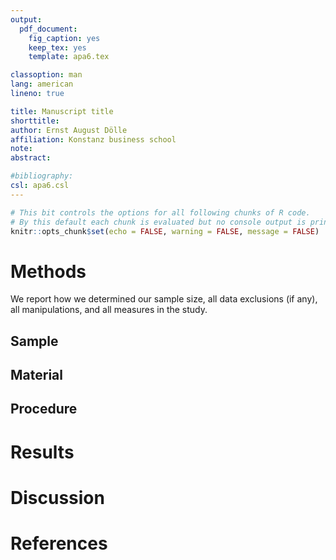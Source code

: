 ```yaml
---
output:
  pdf_document:
    fig_caption: yes
    keep_tex: yes
    template: apa6.tex

classoption: man
lang: american
lineno: true

title: Manuscript title
shorttitle:
author: Ernst August Dölle
affiliation: Konstanz business school
note:
abstract:

#bibliography: 
csl: apa6.csl
---
```

```r
# This bit controls the options for all following chunks of R code.
# By this default each chunk is evaluated but no console output is printed to the PDF.
knitr::opts_chunk$set(echo = FALSE, warning = FALSE, message = FALSE)
```


# Methods
We report how we determined our sample size, all data exclusions (if any), all manipulations, and all measures in the study. <!-- 21-word solution (Simmons, Nelson & Simonsohn, 2012; retrieved from http://ssrn.com/abstract=2160588) -->

## Sample

## Material

## Procedure

# Results

# Discussion

# References
